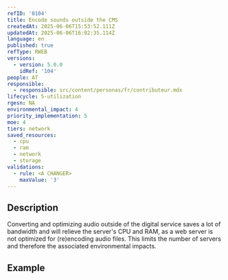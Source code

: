 ```yaml
---
refID: '0104'
title: Encode sounds outside the CMS
createdAt: 2025-06-06T15:53:52.111Z
updatedAt: 2025-06-06T16:02:35.114Z
language: en
published: true
refType: RWEB
versions:
  - version: 5.0.0
    idRef: '104'
people: AT
responsible:
  - responsible: src/content/personas/fr/contributeur.mdx
lifecycle: 5-utilization
rgesn: NA
environmental_impact: 4
priority_implementation: 5
moe: 4
tiers: network
saved_resources:
  - cpu
  - ram
  - network
  - storage
validations:
  - rule: <A CHANGER>
    maxValue: '3'
---
```


## Description

Converting and optimizing audio outside of the digital service saves a lot of bandwidth and will relieve the server's CPU and RAM, as a web server is not optimized for (re)encoding audio files. This limits the number of servers and therefore the associated environmental impacts.

## Example
